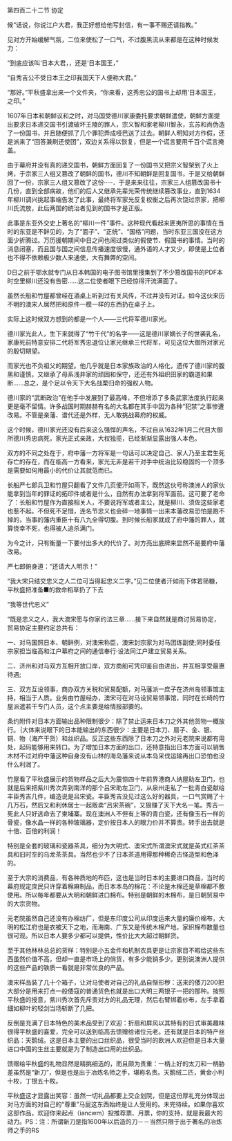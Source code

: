 

第四百二十二节 协定

候“话说，你说江户大君，我正好想给他写封信，有一事不赐还请指教。”

见对方开始缓解气氛，二位来使松了一口气，不过腹黑流从来都是在这种时候发力：

“到底应该叫‘日本大君，，还是‘日本国王，”

“自秀吉公不受日本王之印我国天下人便称大君。”

“那好。”平秋盛拿出来一个文件夹，“你来看，这秀忠公的国书上却用‘日本国王，之印。”

1607年日本和朝鲜议和之时，对马国受德川家康委托要求朝鲜遣使，朝鲜方面提出要求日本递交国书引渡破坏王陵的罪人，宗义智和家老柳川智永，玄苏和尚伪造了一份国书，并且随便抓了几个罪犯弄成哑巴送了过去。朝鲜人明知对方作假，还是派来了“回答兼刷还使团”，双边关系得以恢复，但是一个谎言要用千百个谎言掩盖。

由于幕府并没有真的递交国书，朝鲜方面回复了一份国书又把宗义智架到了火上烤，于宗家三人组又篡改了朝鲜的国书，德川不知朝鲜是回复国书，于是又给朝鲜回了一份，宗家三人组又篡改了这份·····．于是来来往往，宗家三人组篡改国书十几份，直到全部病故，他们的后人又继承先辈光荣传统继续篡改事业，直到1634年柳川调兴挑起事端告发了此事，最终将军家光反复权衡之后再次饶过宗家，把柳川氏流放，此后两国的统治者见到的国书才是正版。

此事是东亚外交史上著名的“柳川一件”事件。这种现代看起来匪夷所思的事情在当时的东亚是不鲜见的，为了“面子”、“正统”、“国格”问题，当时东亚三国没在这方面少折腾过。万历援朝期间中日之间也闹过类似的假使节、假国书的事情。当时的消息闭塞，而且国与国之间信息传播速度很慢，通外语的人才又少，即使是上位者也不得不依赖极少数人来通使，大有舞弊的空间。

D日之前于鄂水就专门从日本韩国的电子图书馆里搜集到了不少篡改国书的PDF本时空里柳川还没有告密……这二位使者眼下已经惊得汗流满面了。

虽然长船和竹屋都曾经在酒桌上听到过有关风传，不过并没有对证。如今这伙来历不明的澳宋人居然把和原件一模一样的东西扔在桌子上。

实际上这时候双方想到的都是一个人——三代将军德川家光。

德川家光此人，生下来就得了“竹千代”的名字——这是德川家嫡长子的世袭乳名，家康死前特意安排二代将军秀忠退位让家光继承三代将军，可见这位大御所对家光的殷切期望。

而家光也不负祖父的期望。他几乎就是日本家族政治的人格化，遗传了德川家的腹黑和谨慎，又继承了母系浅井家的顽固和保守，还还有外祖织田家的霸道和果断……总之，是个足以令天下大名战栗归命的强权人物。

德川家的“武断政治”在他手中发展到了最高峰，不但增添了多条武家法度执行起来更是毫不留情。许多战国时期赫赫有名的大名都在其手中因为各种“犯禁”之事惨遭改易。不管是亲藩、谱代还是外样，无人敢挑战幕府的权威。

这个时候，德川家光还没有后来这么强悍的声名，不过自从1632年1月二代目大御所德川秀忠病死，家光正式亲政，大权独揽，已经渐渐显露出强人本色。

双方的不同之处在于，府中藩一方将军是一句话可以决定自己、家人乃至主君生死存亡的存在，而在临高一方看来，家光无非是若干对手中统治比较稳固的一个顶多是需要如何用最小的代价让其就范而已。

长船严七郎兵卫和竹屋只翻看了文件几页便汗如雨下，既然这伙号称澳洲人的家伙能拿到当年的罪证的拓印件或者是什么，自然有办法拿到将军面前。这可要了老命了：长船和竹屋作为直接相关人，不要说将军或者主公，就是柳川、须佐这些家老也惹不起。不但死不足惜，连名节忠义也会碎一地事情一出来本藩改易恐怕是跑不掉的，当事的藩内重臣十有八九全得切腹。到时候长船家就成了府中藩的罪人，就算侥幸不死，也得被人追杀满门。

为今之计，只有衡量一下要付出多大的代价了。对方亮出底牌来显然不是要府中藩改易。

严七郎俯身道：“还请大人明示！”

“我大宋只结交忠义之人二位可当得起忠义二字。”见二位使者汗如雨下体若筛糠，平秋盛把准备■的救命稻草扔了下去

“我等世代忠义”

“既是忠义之人，我大澳宋愿与你家约法三章……接下来自然就是商讨贸易协定，贸易协定主要约定总共有：

一、对马国照日本、朝鲜例，对澳宋称臣，澳宋封宗家为对马团练副使;同时委任宗家担当临高和江户幕府之间的通信奉行·设法同江户建立贸易关系。

二、济州和对马双方互相开放口岸，双方商船可凭印鉴自由进出，并互相享受最惠待遇;

三、双方互设领事，商办双方关税和贸易配额，对马藩派一庶子在济州岛领事馆主持，相当于人质。业务由竹屋经办，澳宋可在对马设贸易领事馆，同时在长崎的竹屋派遣若干专门人员，这个点主要是给情报部要的。

条约附件对日本方面输出品种限制很少：除了禁止运来日本刀之外其他货物一概放行。｛大体来说眼下的日本能输出的东西很少：主要是日本刀、扇子、金、银、铜、物（海产干货）和丝织品。反正这些东西除了日本刀之外对元老院来说都有用处，起码能够用来转口。为了增加日本方面的出口，还特意指出日本方面可以销售木材不过对府中藩这种自身没有山林的海岛藩来说从本岛采伐运输再出口恐怕也没什么利润了。

竹屋看了平秋盛展示的货物样品之后大为震惊四十年前界港商人纳屋助左卫门，也就是后来把紫川秀次弄到南洋的那个吕宋助左卫门，从泉州走私了一批青白瓷献给丰臣秀吉几件，编造说是吕宋瓷。丰臣秀吉没见过这么好的器具，一口气赏赐了十几万石，然后又和利休居士一起贩卖“吕宋茶碗”，又狠赚了天下大名一笔。秀吉一死此人只好逃命去了柬埔寨。现在澳洲人不但有上等的青白瓷，还有像玉石一样的骨瓷，像水晶一样的各种玻璃器，定价按日本人的眼力价并不算贵。转手出去就是十倍、百倍的利润！

特别是全套的玻璃和瓷器茶具，细分为大明式、澳宋式所谓澳宋式就是英式红茶茶具和旧时空的乌龙茶茶具。当然也少不了日本茶道用得那种稀奇古怪造型和色泽的。

至于大宗的消费品，有各种质地的布匹，这也是当时日本的主要进口商品，当时的幕府规定庶民只许穿着棉麻制品，而日本本岛的棉花：不论是木棉还是草棉都不敷使用。所以每年都要从大明和朝鲜进口棉布。特别是朝鲜的木棉布，是日朝贸易中的大宗货物。

元老院虽然自己还没有办棉纺厂，但是东印度公司从印度运来大量的廉价棉布，大明的松江府也是衣被天下之地，而海南、广东又是传统木棉产地，家织棉布数量也很可观。所以日本人要多少都可以提供，性价比大大超过朝鲜货。

至于其他林林总总的货样：特别是小五金件和机制农具更是让宗家目不暇给这些东西虽然价值不高，但却一直是市场上的俏货，有多少能销多少。更别说澳洲人提供的这些产品的铁质一看就是非常优良的产品。

澳宋样品装了几十个箱子，让对马使者对自己的礼品自惭形秽：送来的倭刀200把大部分是用来打点一般倭寇的普通货色也就是出口大明三两银子一把的那种。按照平秋盛的授意，紫川秀次首先斥责对方的礼品无理，然后右臂绑着纱布，左手拿着细如柳叶的轻剑当场斩断了几把。

反倒是充满了日本特色的美术品受到了欢迎：折扇和屏风以其特有的日式审美趣味很得平秋盛的喜爱，完全可以送到临高去馈赠给诸位元老。还有就是日本的特产丝织品：天鹅绒。这是日本主要的出口丝织品，很受当时的欧洲人欢迎但是日本大量进口中国的生丝主要就是为了制造出口用的丝织品。

馈赠给平秋盛的礼物显然是精挑细选的，而且颇为贵重：一柄上好的太刀和一柄胁差虽然是“新刀”，但是也是出于冶炼名师之手，堪称名贵。天鹅绒二匹，黄金小判十枚，丁银五十枚。

平秋盛这才显露出笑容：虽然一切礼品都要上交企划院，但是这份厚礼充分体现出对马方面的对自己的“尊重”马屁这东西始终是让人受用的。未完待续。如果你喜欢这部作品，欢迎你来起点（iancwm）投推荐票、月票，你的支持，就是我最大的动力。PS：注：所谓新刀是指1600年以后造的刀－－当然只限于出于著名的冶炼师之手的RS


